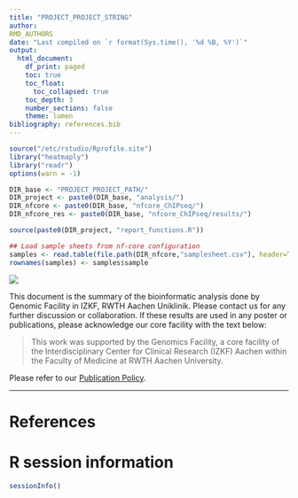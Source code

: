 ```yaml
---
title: "PROJECT_PROJECT_STRING"
author: 
RMD_AUTHORS
date: "Last compiled on `r format(Sys.time(), '%d %B, %Y')`"
output:
  html_document:
    df_print: paged
    toc: true
    toc_float:
      toc_collapsed: true
    toc_depth: 3
    number_sections: false
    theme: lumen
bibliography: references.bib
---
```


```r
source("/etc/rstudio/Rprofile.site")
library("heatmaply")
library("readr")
options(warn = -1)

DIR_base <- "PROJECT_PROJECT_PATH/"
DIR_project <- paste0(DIR_base, "analysis/")
DIR_nfcore <- paste0(DIR_base, "nfcore_ChIPseq/")
DIR_nfcore_res <- paste0(DIR_base, "nfcore_ChIPseq/results/")

source(paste0(DIR_project, "report_functions.R"))

## Load sample sheets from nf-core configuration
samples <- read.table(file.path(DIR_nfcore,"samplesheet.csv"), header=TRUE, sep = ",")
rownames(samples) <- samples$sample
```


![](RMD_INSTITUTE_LOGO)

This document is the summary of the bioinformatic analysis done by Genomic Facility in IZKF, RWTH Aachen Uniklinik. Please contact us for any further discussion or collaboration. If these results are used in any poster or publications, please acknowledge our core facility with the text below:

> This work was supported by the Genomics Facility, a core facility of the Interdisciplinary Center for Clinical Research (IZKF) Aachen within the Faculty of Medicine at RWTH Aachen University.

Please refer to our [Publication Policy](https://genomics.rwth-aachen.de/services/publication-policy/).


***

<!-- 
# Analyses

### 1. [Quality Control](DNAm_array/1_DNAmArray_QC.html)
### 2. [Processing](DNAm_array/2_DNAmArray_Processing.html)
### 3. [Differential Analysis](DNAm_array/3_DNAmArray_Differential_Analysis.html)
### 4. Functional Analyses on the differential methylated genes
#### - [](DNAm_array/4_DNAmArray_FunctionalAnalysis_.html)
### 5. [Zoom-in Visualization](DNAm_array/5_DNAmArray_Visualization.html)
### 6. [Quantification on Promoter Regions](DNAm_array/6_DNAmArray_GeneQuantification.html)
 -->

<!-- 
# Supervised learning

### [01_Preprocessing.html](ClassifyAnything/reports/01_Preprocessing.html)
### [02_Feature_selection.html](ClassifyAnything/reports/02_Feature_selection.html)
### [03_Model_selection.html](ClassifyAnything/reports/03_Model_selection.html)
### [03-01_Logistic_Regression.html](ClassifyAnything/reports/03-01_Logistic_Regression.html)
### [03-02_Decision_Trees.html](ClassifyAnything/reports/03-02_Decision_Trees.html)
### [03-03_Random_Forest.html](ClassifyAnything/reports/03-03_Random_Forest.html)
### [03-04_SVM.html](ClassifyAnything/reports/03-04_SVM.html)
### [04_Model_Evaluation.html](ClassifyAnything/reports/04_Model_Evaluation.html)
 -->

# References

<div id="refs"></div>


# R session information

```r
sessionInfo()
```